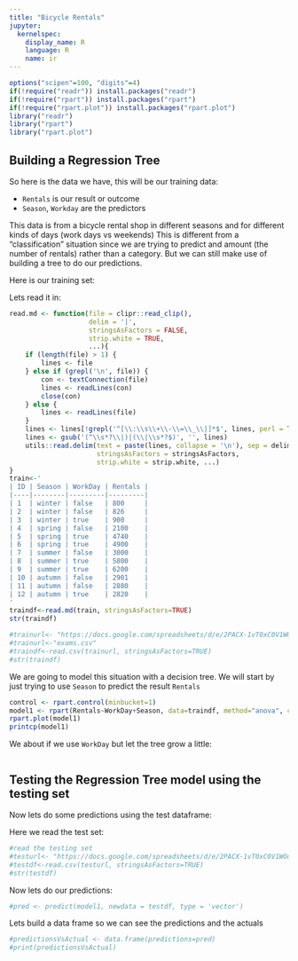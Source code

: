 ```yaml
---
title: "Bicycle Rentals"
jupyter:
  kernelspec:
    display_name: R
    language: R
    name: ir
---
```



```r
options("scipen"=100, "digits"=4)
if(!require("readr")) install.packages("readr")
if(!require("rpart")) install.packages("rpart")
if(!require("rpart.plot")) install.packages("rpart.plot")
library("readr")
library("rpart")
library("rpart.plot")
```
## Building a Regression Tree 

So here is the data we have, this will be our training data:

- `Rentals` is our result or outcome
- `Season`, `Workday` are the predictors

This data is from a bicycle rental shop in different seasons and for different kinds of days (work days vs weekends) This is different from a "classification" situation since we are trying to predict and amount (the number of rentals) rather than a category. But we can still make use of building a tree to do our predictions.

Here is our training set:

Lets read it in:

```r
read.md <- function(file = clipr::read_clip(),
                    delim = '|',
                    stringsAsFactors = FALSE,
                    strip.white = TRUE,
                    ...){
    if (length(file) > 1) {
        lines <- file
    } else if (grepl('\n', file)) {
        con <- textConnection(file)
        lines <- readLines(con)
        close(con)
    } else {
        lines <- readLines(file)
    }
    lines <- lines[!grepl('^[\\:\\s\\+\\-\\=\\_\\|]*$', lines, perl = TRUE)]
    lines <- gsub('(^\\s*?\\|)|(\\|\\s*?$)', '', lines)
    utils::read.delim(text = paste(lines, collapse = '\n'), sep = delim,
                      stringsAsFactors = stringsAsFactors,
                      strip.white = strip.white, ...)
}
train<-'
| ID | Season | WorkDay | Rentals |
|----|--------|---------|---------|
| 1  | winter | false   | 800     |
| 2  | winter | false   | 826     |
| 3  | winter | true    | 900     |
| 4  | spring | false   | 2100    |
| 5  | spring | true    | 4740    |
| 6  | spring | true    | 4900    |
| 7  | summer | false   | 3000    |
| 8  | summer | true    | 5800    |
| 9  | summer | true    | 6200    |
| 10 | autumn | false   | 2901    |
| 11 | autumn | false   | 2880    |
| 12 | autumn | true    | 2820    |
'
traindf<-read.md(train, stringsAsFactors=TRUE)
str(traindf)
```

```r
#trainurl<- "https://docs.google.com/spreadsheets/d/e/2PACX-1vT0xC0V1WOdTsy8RK5yHOskEbWjXSE9oHh-IvLoJyCNFR-IgchGRcLF-nK0USxC2irKXUJmNdpFwSCw/pub?gid=0&single=true&output=csv"
#trainurl<-"exams.csv"
#traindf<-read.csv(trainurl, stringsAsFactors=TRUE)
#str(traindf)
```

We are going to model this situation with a decision tree. 
We will start by just trying to use `Season` to predict the result `Rentals`

```r
control <- rpart.control(minbucket=1)
model1 <- rpart(Rentals~WorkDay+Season, data=traindf, method="anova", control=control)
rpart.plot(model1)
printcp(model1)
```

We about if we use `WorkDay` but let the tree grow a little:

```r
```

## Testing the Regression Tree model using the testing set

Now lets do some predictions using the test dataframe:

Here we read the test set:

```r
#read the testing set
#testurl<- "https://docs.google.com/spreadsheets/d/e/2PACX-1vT0xC0V1WOdTsy8RK5yHOskEbWjXSE9oHh-IvLoJyCNFR-IgchGRcLF-nK0USxC2irKXUJmNdpFwSCw/pub?gid=289547774&single=true&output=csv"
#testdf<-read.csv(testurl, stringsAsFactors=TRUE)
#str(testdf)
```

Now lets do our predictions:

```r
#pred <- predict(model1, newdata = testdf, type = 'vector')
```

Lets build a data frame so we can see the predictions and the actuals

```r
#predictionsVsActual <- data.frame(predictions=pred)
#print(predictionsVsActual)
```

